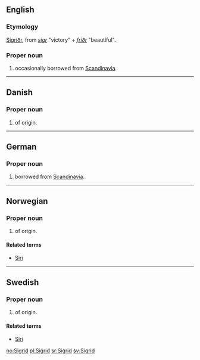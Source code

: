 ==English==

===Etymology===
{{etyl|non}} [[Sigríðr]], from ''[[sigr]]'' "victory" + ''[[fríðr]]'' "beautiful".

===Proper noun===
{{en-proper noun}}

# {{given name|female|from=Germanic}} occasionally borrowed from [[Scandinavia]].

----

==Danish==

===Proper noun===
{{infl|da|proper noun}}

# {{given name|female|lang=da}} of {{ON.|lang=da}} origin.

----

==German==

===Proper noun===
{{infl|de|proper noun}}

# {{given name|female|lang=de}} borrowed from [[Scandinavia]].

----

==Norwegian==

===Proper noun===
{{infl|no|proper noun}}

# {{given name|female|lang=no}} of {{ON.|lang=no}} origin.

====Related terms====
* [[Siri]]

----

==Swedish==

===Proper noun===
{{infl|sv|proper noun}}

# {{given name|female|lang=sv}} of {{ON.|lang=sv}} origin.

====Related terms====
* [[Siri]]

[[no:Sigrid]]
[[pl:Sigrid]]
[[sr:Sigrid]]
[[sv:Sigrid]]